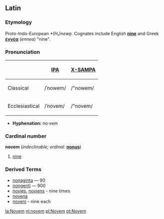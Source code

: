 ==Latin==
===Etymology===
Proto-Indo-European ''*(H₁)newn̥.''  Cognates include English '''[[nine]]''' and Greek '''[[ἐννέα]]''' (''ennea'') "nine".

===Pronunciation===
{| border=1 cellpadding=5
! !! [[w:International Phonetic Alphabet|IPA]] !! [[w:X-SAMPA|X-SAMPA]]
|-
! Classical
| /ˈnowem/ || /"nowem/
|-
! Ecclesiastical
| /ˈnovem/ || /"novem/
|}

*'''Hyphenation:''' no·vem

===Cardinal number===
'''novem''' (''indeclinable; ordinal:'' '''[[nonus]]''')
# [[nine]]

===Derived Terms===
*[[nonaginta]] — 90
*[[nongenti]] — 900
*[[novies]], [[noviens]] - nine times
*[[novena]]
*[[noveni]] - nine each

[[la:Novem]]
[[nl:novem]]
[[pl:Novem]]
[[pt:Novem]]
